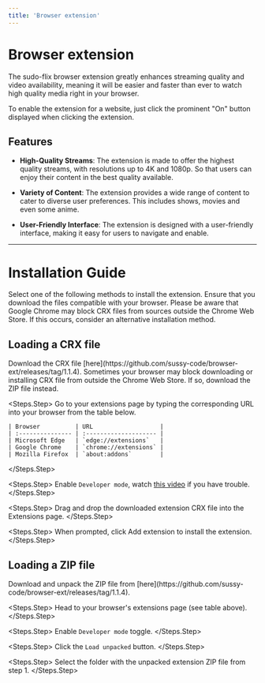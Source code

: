 ```yaml
---
title: 'Browser extension'
---
```


# Browser extension

The sudo-flix browser extension greatly enhances streaming quality and video availability, meaning it will be easier and faster than ever to watch high quality media right in your browser.

<Note>
To enable the extension for a website, just click the prominent "On" button displayed when clicking the extension.
</Note>

## Features
- **High-Quality Streams**: The extension is made to offer the highest quality streams, with resolutions up to 4K and 1080p. So that users can enjoy their content in the best quality available.

- **Variety of Content**: The extension provides a wide range of content to cater to diverse user preferences. This includes shows, movies and even some anime.

- **User-Friendly Interface**: The extension is designed with a user-friendly interface, making it easy for users to navigate and enable.

---

# Installation Guide
Select one of the following methods to install the extension. Ensure that you download the files compatible with your browser. Please be aware that Google Chrome may block CRX files from sources outside the Chrome Web Store. If this occurs, consider an alternative installation method.

## Loading a CRX file

<Steps>
  <Steps.Step>
    Download the CRX file [here](https://github.com/sussy-code/browser-ext/releases/tag/1.1.4).
    <Note>
    Sometimes your browser may block downloading or installing CRX file from outside the Chrome Web Store. If so, download the ZIP file instead.
    </Note>
  </Steps.Step>

  <Steps.Step>
    Go to your extensions page by typing the corresponding URL into your browser from the table below.
    
    | Browser          | URL                   |
    | :--------------- | :-------------------- |
    | Microsoft Edge   | `edge://extensions`   |
    | Google Chrome    | `chrome://extensions` |
    | Mozilla Firefox  | `about:addons`        |
  </Steps.Step>

  <Steps.Step>
    Enable `Developer mode`, watch [this video](https://www.youtube.com/watch?v=sZeUZjhOfgM&t=65s) if you have trouble.
  </Steps.Step>

  <Steps.Step>
    Drag and drop the downloaded extension CRX file into the Extensions page.
  </Steps.Step>

  <Steps.Step>
    When prompted, click Add extension to install the extension.
  </Steps.Step>
</Steps>

## Loading a ZIP file

<Steps>
  <Steps.Step>
    Download and unpack the ZIP file from [here](https://github.com/sussy-code/browser-ext/releases/tag/1.1.4).
  </Steps.Step>

  <Steps.Step>
    Head to your browser's extensions page (see table above).
  </Steps.Step>

  <Steps.Step>
    Enable `Developer mode` toggle.
  </Steps.Step>

  <Steps.Step>
    Click the `Load unpacked` button.
  </Steps.Step>

  <Steps.Step>
    Select the folder with the unpacked extension ZIP file from step 1.
  </Steps.Step>
</Steps>
